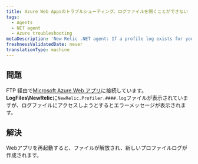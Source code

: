 ```yaml
---
title: Azure Web Appsのトラブルシューティング。ログファイルを開くことができない
tags:
  - Agents
  - NET agent
  - Azure troubleshooting
metaDescription: 'New Relic .NET agent: If a profile log exists for your Azure Web App but you cannot view it, restart your web app.'
freshnessValidatedDate: never
translationType: machine
---
```


## 問題

FTP 経由で[Microsoft Azure Web アプリ](/docs/agents/net-agent/azure-installation/install-app-azure-web-apps)に接続しています。 <DNT>**LogFiles\\NewRelic**</DNT>に`NewRelic.Profiler.####.log`ファイルが表示されていますが、ログファイルにアクセスしようとするとエラーメッセージが表示されます。

## 解決

Webアプリを再起動すると、ファイルが解放され、新しいプロファイルログが作成されます。

